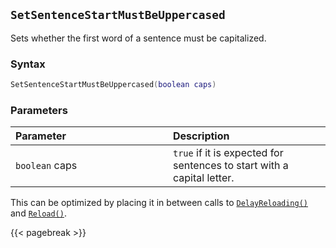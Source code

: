 ## `SetSentenceStartMustBeUppercased`

Sets whether the first word of a sentence must be capitalized.

### Syntax {-}

``` .lua
SetSentenceStartMustBeUppercased(boolean caps)
```

### Parameters {-}

**Parameter** | **Description**
| :-- | :-- |
| `boolean` caps | `true` if it is expected for sentences to start with a capital letter. |

::: {.tipsection data-latex=""}
This can be optimized by placing it in between calls to [`DelayReloading()`](#batch-delayreloading) and [`Reload()`](#batch-reload).
:::

{{< pagebreak >}}